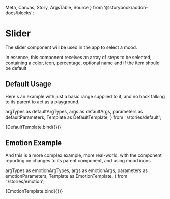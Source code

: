   Meta,
  Canvas,
  Story,
  ArgsTable,
  Source
} from '@storybook/addon-docs/blocks';

# Slider

<Meta
  title="Slider/Slider"
  component={Slider}
/>

The slider component will be used in the app to select a mood.

In essence, this component receives an array of steps to be selected, containing a color, icon, percentage, optional name and if the item should be default

## Default Usage

Here's an example with just a basic range supplied to it, and no back talking to its parent to act as a playground.

  argTypes as defaultArgTypes,
  args as defaultArgs,
  parameters as defaultParameters,
  Template as DefaultTemplate,
} from './stories/default';

<Canvas>
  <Story
    name="Default Usage"
    argTypes={defaultArgTypes}
    args={defaultArgs}
    parameters={defaultParameters}
  >
    {DefaultTemplate.bind({})}
  </Story>
</Canvas>

<ArgsTable story="Default Usage" />


## Emotion Example

And this is a more complex example, more real-world, with the component reporting on changes to its parent component, and using mood icons

  argTypes as emotionArgTypes,
  args as emotionArgs,
  parameters as emotionParameters,
  Template as EmotionTemplate,
} from './stories/emotion';

<Canvas>
  <Story
    name="Emotion Example"
    argTypes={emotionArgTypes}
    args={emotionArgs}
    parameters={emotionParameters}
  >
    {EmotionTemplate.bind({})}
  </Story>
</Canvas>

<ArgsTable story="Emotion Example" />
